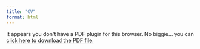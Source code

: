 ```yaml
---
title: "CV"
format: html
---
```


```{=html}
<object data="assets/2025-08-12_Jonathan-Jayes_CV.pdf" type="application/pdf" width="100%" height="500" style="min-height:100vh;">
    <p>It appears you don't have a PDF plugin for this browser.
    No biggie... you can <a href="assets/2025-08-12_Jonathan-Jayes_CV.pdf">click here to
    download the PDF file.</a></p>
</object>
```